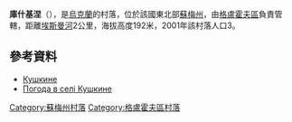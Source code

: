 {{coord|51|42|47|N|33|32|22|E|scale:100000_region:UA|display=title}}

'''庫什基涅'''（{{lang-uk|Кушкине}}），是[[烏克蘭|烏克蘭]]的村落，位於該國東北部[[蘇梅州|蘇梅州]]，由[[格盧霍夫區|格盧霍夫區]]負責管轄，距離[[埃斯曼河_(傑斯納河支流)|埃斯曼河]]2公里，海拔高度192米，2001年該村落人口3。

==參考資料==
* [http://w1.c1.rada.gov.ua/pls/z7502/A005?rdat1=02.02.2010&rf7571=28899 Кушкине]{{dead link|date=2018年2月 |bot=InternetArchiveBot |fix-attempted=yes }}
* [http://weather.in.ua/ua/symskaja/12950 Погода в селі Кушкине] {{Wayback|url=http://weather.in.ua/ua/symskaja/12950 |date=20111219212518 }}

{{DEFAULTSORT:Кушкине}}

[[Category:蘇梅州村落|Category:蘇梅州村落]]
[[Category:格盧霍夫區村落|Category:格盧霍夫區村落]]


{{Sumy-geo-stub}}